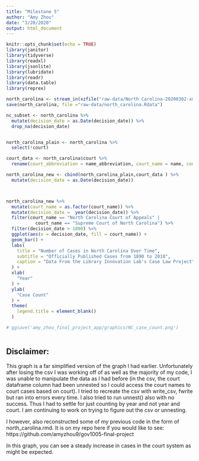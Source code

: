 ```yaml
---
title: "Milestone 5"
author: "Amy Zhou"
date: "3/20/2020"
output: html_document
---
```


```r
knitr::opts_chunk$set(echo = TRUE)
library(janitor)
library(tidyverse)
library(readxl)
library(jsonlite)
library(lubridate)
library(readr)
library(data.table)
library(reprex)
```
```r
north_carolina <- stream_in(xzfile("raw-data/North Carolina-20200302-xml/data/data.jsonl.xz")) 
save(north_carolina, file ="raw-data/north_carolina.Rdata")

```

```r


nc_subset <- north_carolina %>% 
  mutate(decision_date = as.Date(decision_date)) %>% 
  drop_na(decision_date) 



```
```r

north_carolina_plain <- north_carolina %>%
  select(!court)

court_data <- north_carolina$court %>% 
  rename(court_abbreviation = name_abbreviation, court_name = name, court_slug = slug, court_url = url, court_id = id)

north_carolina_new <- cbind(north_carolina_plain,court_data ) %>% 
  mutate(decision_date = as.Date(decision_date))




```

```r
north_carolina_new %>% 
  mutate(court_name = as.factor(court_name)) %>% 
  mutate(decision_date =  year(decision_date)) %>% 
  filter(court_name == "North Carolina Court of Appeals" |
           court_name == "Supreme Court of North Carolina") %>% 
  filter(decision_date > 1890) %>% 
  ggplot(aes(x = decision_date, fill = court_name)) +
  geom_bar() +
  labs(
    title = "Number of Cases in North Carolina Over Time",
    subtitle = "Officially Published Cases from 1890 to 2018",
    caption = "Data From the Library Innovation Lab's Case Law Project"
  ) +
  xlab(
    "Year"
  ) +
  ylab(
    "Case Count"
  ) +
  theme(
    legend.title = element_blank()
  )

# ggsave('amy_zhou_final_project_app/graphics/NC_case_count.png')
  
```




## Disclaimer:
This graph is a far simplified version of the graph I had earlier. Unfortunately after losing the csv I was working off of as well as the majority of my code, I was unable to manipulate the data as I had before (in the csv, the court dataframe column had been unnested so I could access the court names to court cases based on court). I tried to recreate the csv with write_csv, fwrite but ran into errors every time. I also tried to run unnest() also with no success. Thus I had to settle for just counting by year and not year and court. I am continuing to work on trying to figure out the csv or unnesting. 

I however, also reconstructed some of my previous code in the form of north_carolina.rmd. It is on my repo here if you would like to see: https://github.com/amyzhou9/gov1005-final-project

In this graph, you can see a steady increase in cases in the court system as might be expected. 








